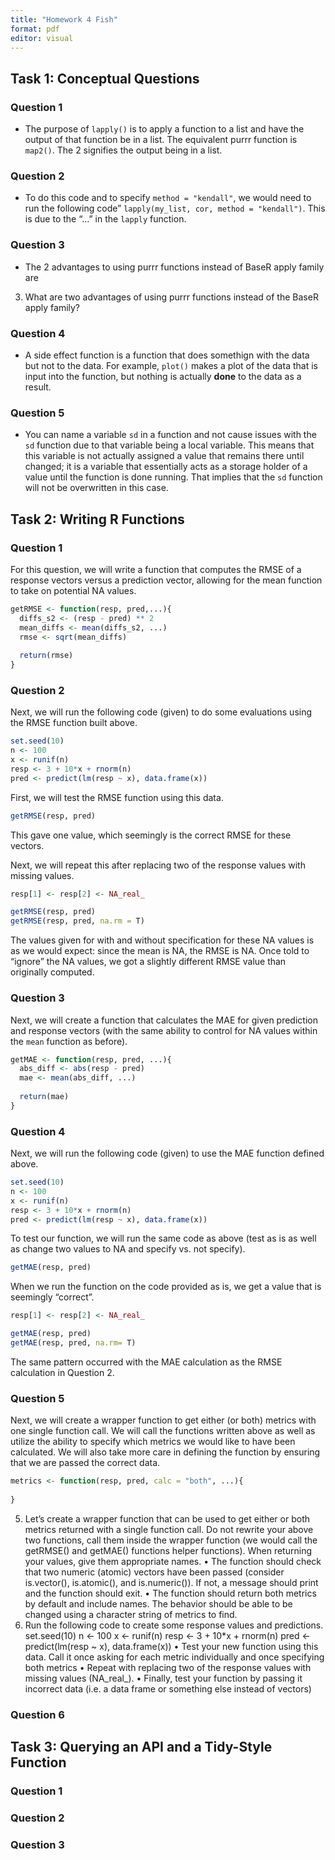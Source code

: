 ```yaml
---
title: "Homework 4 Fish"
format: pdf
editor: visual
---
```


## Task 1: Conceptual Questions

### Question 1

* The purpose of  `lapply()` is to apply a function to a list and have the output of that function be in a list. The equivalent purrr function is `map2()`. The 2 signifies the output being in a list.

### Question 2

* To do this code and to specify `method = "kendall"`, we would need to run the following code" `lapply(my_list, cor, method = "kendall")`. This is due to the "..." in the `lapply` function.

### Question 3

* The 2 advantages to using purrr functions instead of BaseR apply family are 

3. What are two advantages of using purrr functions instead of the BaseR apply family?

### Question 4

* A side effect function is a function that does somethign with the data but not to the data. For example, `plot()` makes a plot of the data that is input into the function, but nothing is actually **done** to the data as a result.


### Question 5

* You can name a variable `sd` in a function and not cause issues with the `sd` function due to that variable being a local variable. This means that this variable is not actually assigned a value that remains there until changed; it is a variable that essentially acts as a storage holder of a value until the function is done running. That implies that the `sd` function will not be overwritten in this case.


## Task 2: Writing R Functions

### Question 1

For this question, we will write a function that computes the RMSE of a response vectors versus a prediction vector, allowing for the mean function to take on potential NA values.

```r
getRMSE <- function(resp, pred,...){
  diffs_s2 <- (resp - pred) ** 2
  mean_diffs <- mean(diffs_s2, ...)
  rmse <- sqrt(mean_diffs)
  
  return(rmse)
}
```


### Question 2

Next, we will run the following code (given) to do some evaluations using the RMSE function built above.

```r
set.seed(10)
n <- 100
x <- runif(n)
resp <- 3 + 10*x + rnorm(n)
pred <- predict(lm(resp ~ x), data.frame(x))
```

First, we will test the RMSE function using this data.

```r
getRMSE(resp, pred)
```

This gave one value, which seemingly is the correct RMSE for these vectors.

Next, we will repeat this after replacing two of the response values with missing values.

```r
resp[1] <- resp[2] <- NA_real_

getRMSE(resp, pred)
getRMSE(resp, pred, na.rm = T)
```

The values given for with and without specification for these NA values is as we would expect: since the mean is NA, the RMSE is NA. Once told to "ignore" the NA values, we got a slightly different RMSE value than originally computed.

### Question 3

Next, we will create a function that calculates the MAE for given prediction and response vectors (with the same ability to control for NA values within the `mean` function as before).

```r
getMAE <- function(resp, pred, ...){
  abs_diff <- abs(resp - pred)
  mae <- mean(abs_diff, ...)
  
  return(mae)
}
```


### Question 4

Next, we will run the following code (given) to use the MAE function defined above.

```r
set.seed(10)
n <- 100
x <- runif(n)
resp <- 3 + 10*x + rnorm(n)
pred <- predict(lm(resp ~ x), data.frame(x))
```

To test our function, we will run the same code as above (test as is as well as change two values to NA and specify vs. not specify).

```r
getMAE(resp, pred)
```

When we run the function on the code provided as is, we get a value that is seemingly "correct".

```r
resp[1] <- resp[2] <- NA_real_

getMAE(resp, pred)
getMAE(resp, pred, na.rm= T)
```

The same pattern occurred with the MAE calculation as the RMSE calculation in Question 2.

### Question 5

Next, we will create a wrapper function to get either (or both) metrics with one single function call. We will call the functions written above as well as utilize the ability to specify which metrics we would like to have been calculated. We will also take more care in defining the function by ensuring that we are passed the correct data.

```r
metrics <- function(resp, pred, calc = "both", ...){
  
}
```


5. Let’s create a wrapper function that can be used to get either or both metrics returned with a single
function call. Do not rewrite your above two functions, call them inside the wrapper function (we
would call the getRMSE() and getMAE() functions helper functions). When returning your values,
give them appropriate names.
• The function should check that two numeric (atomic) vectors have been passed (consider is.vector(),
is.atomic(), and is.numeric()). If not, a message should print and the function should exit.
• The function should return both metrics by default and include names. The behavior should be able
to be changed using a character string of metrics to find.
6. Run the following code to create some response values and predictions.
set.seed(10)
n <- 100
x <- runif(n)
resp <- 3 + 10*x + rnorm(n)
pred <- predict(lm(resp ~ x), data.frame(x))
• Test your new function using this data. Call it once asking for each metric individually and once
specifying both metrics
• Repeat with replacing two of the response values with missing values (NA_real_).
• Finally, test your function by passing it incorrect data (i.e. a data frame or something else instead of
vectors)


### Question 6

## Task 3: Querying an API and a Tidy-Style Function

### Question 1

### Question 2

### Question 3
